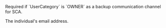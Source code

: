   
<ParamField body="Email" type="string">  
<FormatAValidEmailAddress />     
Required if `UserCategory` is `OWNER` as a backup communication channel for SCA.

The individual's email address.
</ParamField>